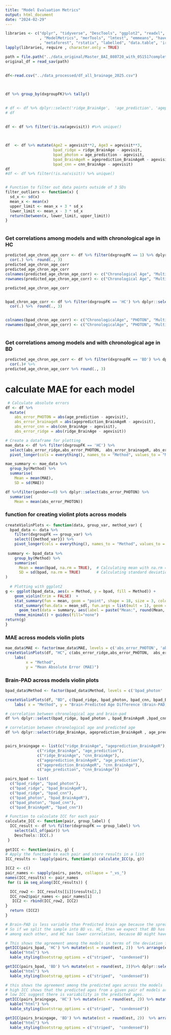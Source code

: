 ```yaml
---
title: "Model Evaluation Metrics"
output: html_document
date: "2024-02-29"
---
```

```r
libraries <- c("dplyr", "tidyverse", "DescTools", "ggplot2", "readxl", "lme4"
               , "ModelMetrics", "merTools", "lmtest", "emmeans", "haven", "lmerTest"
               , "metaforest", "rstatix", "labelled", "data.table", 'irr', 'corrplot')
lapply(libraries, require , character.only = TRUE)

```

 
```r
 
path = file.path("../data_original/Master_BAI_080720_with_051517completers_060117imagingmaster_genotypes_brainages_ENIGMA_FS_MERGEFK_30122020.sav")
original_df = read_sav(path) 

 
df<-read.csv("../data_processed/df_all_brainage_2025.csv") 
 
 

df %>% group_by(dxgroupFK)%>% tally()
 
```

```r
# df <- df %>% dplyr::select('ridge_BrainAge',  'age_prediction', 'ageprediction_BrainAgeR' ,"cnn_BrainAge", "agevisit", "stdyptid", "agevisit"  )  
# df

  
df <- df %>% filter(!is.na(agevisit)) #%>% unique()
 

 
df  <- df %>% mutate(Age2 = agevisit**2, Age3 = agevisit**3, 
                     bpad_ridge = ridge_BrainAge - agevisit,
                     bpad_photon = age_prediction - agevisit,
                     bpad_BrainAgeR = ageprediction_BrainAgeR - agevisit,
                     bpad_cnn = cnn_BrainAge - agevisit)
df
#df <- df %>% filter(!is.na(visit)) %>% unique()


# Function to filter out data points outside of 3 SDs
filter_outliers <- function(x) {
  sd_x <- sd(x)
  mean_x <- mean(x)
  upper_limit <- mean_x + 3 * sd_x
  lower_limit <- mean_x - 3 * sd_x
  return(between(x, lower_limit, upper_limit))
}
 
```

### Get correlations   among  models and with chronological age in HC
```r

predicted_age_chron_age_corr <- df %>% filter(dxgroupFK == 1) %>% dplyr::select(c("agevisit", "ridge_BrainAge", "age_prediction", "ageprediction_BrainAgeR", "cnn_BrainAge"))  %>% 
  cor(.) %>%  round(., 3)
predicted_age_chron_age_corr
predicted_age_chron_age_corr
colnames(predicted_age_chron_age_corr) <- c("Chronological Age", "Multimodal", "PHOTON", "BrainAgeR", "DenseNet" )  # Add new labels accordingly
rownames(predicted_age_chron_age_corr) <- c("Chronological Age", "Multimodal", "PHOTON", "BrainAgeR", "DenseNet" )  # Add new labels accordingly

predicted_age_chron_age_corr  


bpad_chron_age_corr <- df %>% filter(dxgroupFK == 'HC') %>% dplyr::select(c('bpad_photon'    , 'bpad_BrainAgeR' ,'bpad_cnn','bpad_ridge'   , 'agevisit'    ))  %>% 
  cor(.) %>%  round(., 3) 


colnames(bpad_chron_age_corr) <- c("ChronologicalAge", "PHOTON", "Multimodal", "BrainAgeR", "DenseNet" )  # Add new labels accordingly
rownames(bpad_chron_age_corr) <- c("ChronologicalAge", "PHOTON", "Multimodal", "BrainAgeR", "DenseNet" )  # Add new labels accordingly
 
```
### Get correlations   among models  and with chronological age in BD
```r
predicted_age_chron_age_corr <- df %>% filter(dxgroupFK == 'BD') %>% dplyr::select(c("agevisit", "ridge_BrainAge", "age_prediction", "ageprediction_BrainAgeR", "cnn_BrainAge"))  %>% 
  cor(.)# %>%
predicted_age_chron_age_corr %>% round(., 3) 
```
# calculate MAE for each model
```r
 # Calculate absolute errors
df <- df %>%
  mutate(
    abs_error_PHOTON = abs(age_prediction - agevisit), 
    abs_error_brainageR = abs(ageprediction_BrainAgeR - agevisit),
    abs_error_cnn = abs(cnn_BrainAge - agevisit),
    abs_error_ridge = abs(ridge_BrainAge - agevisit))

# Create a dataframe for plotting
mae_data <- df %>% filter(dxgroupFK == 'HC') %>%
  select(abs_error_ridge,abs_error_PHOTON,  abs_error_brainageR, abs_error_cnn) %>%
  pivot_longer(cols = everything(), names_to = "Method", values_to = "MAE")

mae_summary <- mae_data %>%
  group_by(Method) %>%
  summarise(
    Mean = mean(MAE),
    SD = sd(MAE)) 

df %>%filter(gender==0) %>% dplyr::select(abs_error_PHOTON) %>%
  summarise(
    Mean = mean(abs_error_PHOTON))
```


### function for creating violint plots across models
```r
createViolinPlots <- function(data, group_var, method_var) {
  bpad_data <- data %>%
    filter(dxgroupFK == group_var) %>%
    select({{method_var}}) %>%
    pivot_longer(cols = everything(), names_to = "Method", values_to = 'bpad')
  
 summary <- bpad_data %>%
    group_by(Method) %>%
    summarise(
      Mean = mean(bpad, na.rm = TRUE),  # Calculating mean with na.rm = TRUE to handle missing values
      SD = sd(bpad, na.rm = TRUE)       # Calculating standard deviation with na.rm = TRUE to handle missing values
)
    
  # Plotting with ggplot2
g <- ggplot(bpad_data, aes(x = Method, y = bpad, fill = Method)) +
    geom_violin(trim = FALSE)  +
    stat_summary(fun = mean, geom = "point", shape = 18, size = 3, color = "black", show.legend = FALSE) + # Add means
    stat_summary(fun.data = mean_sdl, fun.args = list(mult = 1), geom = "errorbar", width = 0.2, show.legend = FALSE) + # Add standard deviations
      geom_text(data = summary, aes(label = paste("Mean:", round(Mean, 2), "\nSD:", round(SD, 2)), x = Method, y = Mean + SD + 0.2), vjust = -1.5, size = 3.5) + # Add numerical values
    theme_minimal() + guides(fill="none")
return(g)
}
```

### MAE across models violin plots
```r
mae_data$MAE <- factor(mae_data$MAE, levels = c('abs_error_PHOTON', 'abs_error_brainageR', 'abs_error_cnn', 'abs_error_ridge'))
createViolinPlots(df, "HC", c(abs_error_ridge,abs_error_PHOTON,  abs_error_brainageR, abs_error_cnn))+  # Add numerical values
    labs( 
         x = "Method",
         y = "Mean Absolute Error (MAE)")  
```

### Brain-PAD across models violin plots
```r
bpad_data$Method <- factor(bpad_data$Method, levels = c('bpad_photon'    , 'bpad_BrainAgeR' ,'bpad_cnn','bpad_ridge'))

createViolinPlots(df, "BD", c(bpad_ridge, bpad_photon, bpad_cnn, bpad_BrainAgeR))  +  # Add numerical values
    labs( x = "Method", y = "Brain-Predicted Age Difference (Brain-PAD)") 
```

```r
# correlation between chronological age and brain-pad
df %>% dplyr::select(bpad_ridge, bpad_photon , bpad_BrainAgeR ,bpad_cnn, dxgroupFK, gender, agevisit) %>%  melt(id = c('agevisit', 'dxgroupFK', 'gender'))%>% group_by(variable, dxgroupFK) %>% summarise(pval = as.numeric(cor.test(agevisit, value)[3]),                                                                correlation = cor(agevisit, value))%>% mutate(pval = round(pval, 3), correlation = round(correlation, 3))

# correlation between chronological age and predicted age
df %>% dplyr::select(ridge_BrainAge, ageprediction_BrainAgeR , age_prediction ,cnn_BrainAge, dxgroupFK, gender, agevisit) %>%  melt(id = c('agevisit', 'dxgroupFK', 'gender'))%>% group_by(variable, dxgroupFK) %>% summarise(pval = as.numeric(cor.test(agevisit, value)[3]),  correlation = cor(agevisit, value))%>% mutate(pval = round(pval, 3), correlation = round(correlation, 3)) %>% filter()


pairs_braingage <- list(c("ridge_BrainAge", "ageprediction_BrainAgeR"),
              c("ridge_BrainAge", "age_prediction"),
              c("ridge_BrainAge", "cnn_BrainAge"),
              c("ageprediction_BrainAgeR", "age_prediction"),
              c("ageprediction_BrainAgeR", "cnn_BrainAge"),
              c("age_prediction", "cnn_BrainAge"))

pairs_bpad <- list(
  c("bpad_ridge", "bpad_photon"),
  c("bpad_ridge", "bpad_BrainAgeR"),
  c("bpad_ridge", "bpad_cnn"),
  c("bpad_photon", "bpad_BrainAgeR"),
  c("bpad_photon", "bpad_cnn"),
  c("bpad_BrainAgeR", "bpad_cnn"))

# Function to calculate ICC for each pair
calculate_ICC <- function(pair, group_label) {
  ICC_result <- df %>% filter(dxgroupFK == group_label) %>%
    select(all_of(pair)) %>%
    DescTools::ICC(.)
 }
 
getICC <- function(pairs, g) {
# Apply the function to each pair and store results in a list
ICC_results <- lapply(pairs, function(p) calculate_ICC(p, g))

ICC2 <- c()
pair_names <- sapply(pairs, paste, collapse = "_vs_")
names(ICC_results) <- pair_names
 for (i in seq_along(ICC_results)) {

  ICC_row2 <- ICC_results[[i]]$results[2,]
  ICC_row2$pair_names <- pair_names[i]
   ICC2 <- rbind(ICC_row2, ICC2)
} 
  return (ICC2) 
}

# Brain-PAD is less variable than Predicted brain age because the spread is smaller
# So if we split the sample into BD vs. HC, then we expect that BD has higher correlation
# among each other, and HC has lower correlation, because BD might have a wider spread than HC

# This shows the agreement among the models in terms of the deviation from chronological age in terms of
getICC(pairs_bpad, 'HC') %>% mutate(est = round(est, 2))  %>% arrange(est)%>% dplyr::select(c('pair_names', 'est'))  %>% arrange(est) %>%
  kable("html") %>% 
  kable_styling(bootstrap_options = c("striped",  "condensed"))

getICC(pairs_bpad, 'BD') %>% mutate(est = round(est, 2))%>% dplyr::select(c('pair_names', 'est'))  %>% arrange(est) %>%
  kable("html") %>% 
  kable_styling(bootstrap_options = c("striped",  "condensed"))

# this shows the agreement among the predicted ages across the models
# high ICC shows that the predicted ages from a given pair of models are similar to each other
# low ICC suggest there is variability in the predicted ages. 
getICC(pairs_braingage, 'HC') %>% mutate(est = round(est, 2)) %>% mutate(est = round(est, 2))%>% dplyr::select(c('pair_names', 'est'))  %>% arrange(est) %>%
  kable("html") %>% 
  kable_styling(bootstrap_options = c("striped",  "condensed"))

getICC(pairs_braingage, 'BD') %>% mutate(est = round(est, 2))  %>% arrange(est)%>% dplyr::select(c('pair_names', 'est')) %>%
  kable("html") %>% 
  kable_styling(bootstrap_options = c("striped",  "condensed"))
  
```
 